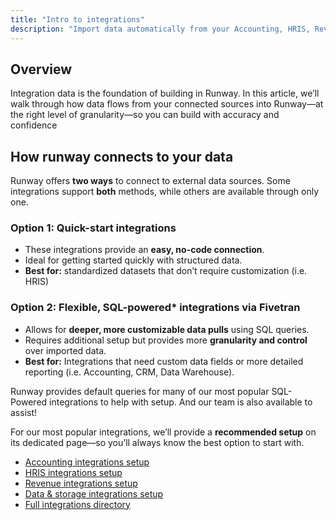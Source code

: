 ```yaml
---
title: "Intro to integrations"
description: "Import data automatically from your Accounting, HRIS, Revenue, and many other platforms. Say goodbye to manual data entry and keep your actuals up to date with real-time syncing."
---
```


## Overview

Integration data is the foundation of building in Runway. In this article, we’ll walk through how data flows from your connected sources into Runway—at the right level of granularity—so you can build with accuracy and confidence

## How runway connects to your data

Runway offers **two ways** to connect to external data sources. Some integrations support **both** methods, while others are available through only one.

### Option 1: Quick-start integrations

- These integrations provide an **easy, no-code connection**.
- Ideal for getting started quickly with structured data.
- **Best for:** standardized datasets that don’t require customization (i.e. HRIS)

### Option 2: Flexible, SQL-powered\* integrations via Fivetran

- Allows for **deeper, more customizable data pulls** using SQL queries.
- Requires additional setup but provides more **granularity and control** over imported data.
- **Best for:** Integrations that need custom data fields or more detailed reporting (i.e. Accounting, CRM, Data Warehouse).

<Check>
  Runway provides default queries for many of our most popular SQL-Powered integrations to help with setup. And our team is also available to assist!
</Check>

For our most popular integrations, we’ll provide a **recommended setup** on its dedicated page—so you’ll always know the best option to start with.

- [Accounting integrations setup](https://docs.runway.com/integrations/accounting)
- [HRIS integrations setup](https://docs.runway.com/integrations/hris)
- [Revenue integrations setup](https://docs.runway.com/integrations/revenue)
- [Data & storage integrations setup](https://docs.runway.com/integrations/data-storage)
- [Full integrations directory](https://docs.runway.com/integrations/integrations-directory)